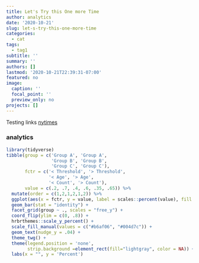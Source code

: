 ```yaml
---
title: Let's Try this One more Time
author: analytics
date: '2020-10-21'
slug: let-s-try-this-one-more-time
categories:
  - cat
tags:
  - tag1
subtitle: ''
summary: ''
authors: []
lastmod: '2020-10-21T22:39:31-07:00'
featured: no
image:
  caption: ''
  focal_point: ''
  preview_only: no
projects: []
---
```


Testing links [nytimes](https://www.nytimes.com){target="_blank"}

### analytics 

```r
library(tidyverse)
tibble(group = c('Group A', 'Group A', 
                 'Group B', 'Group B', 
                 'Group C', 'Group C'), 
       fctr = c('< Threshold', '> Threshold',
                '< Age', '> Age',
                '< Count', '> Count'),
       value = c(.2, .7, .4, .6, .35, .65)) %>%
  mutate(order = c(1,2,1,2,1,2)) %>%
  ggplot(aes(x = fctr, y = value, label = scales::percent(value), fill = factor(order))) + 
  geom_bar(stat = "identity") + 
  facet_grid(group ~ ., scales = "free_y") + 
  coord_flip(ylim = c(0, .8)) + 
  hrbrthemes::scale_y_percent() + 
  scale_fill_manual(values = c("#b6af06", "#004d7c")) + 
  geom_text(nudge_y = .04) + 
  theme_twg() + 
  theme(legend.position = 'none',
        strip.background =element_rect(fill="lightgray", color = NA)) +
  labs(x = "", y = 'Percent')
```